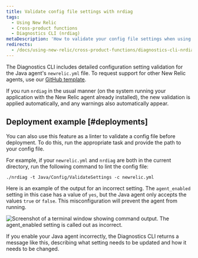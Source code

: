 ```yaml
---
title: Validate config file settings with nrdiag
tags:
  - Using New Relic
  - Cross-product functions
  - Diagnostics CLI (nrdiag)
metaDescription: 'How to validate your config file settings when using New Relic Diagnostics (nrdiag); for example, with deployments.'
redirects:
  - /docs/using-new-relic/cross-product-functions/diagnostics-cli-nrdiag/validate-config-file-settings-nrdiag
---
```


The Diagnostics CLI includes detailed configuration setting validation for the Java agent's `newrelic.yml` file. To request support for other New Relic agents, use our [GitHub template](https://github.com/newrelic/newrelic-diagnostics-cli/issues/new?assignees=&labels=enhancement%2C+needs-triage&template=enhancement.md&title=).

If you run `nrdiag` in the usual manner (on the system running your application with the New Relic agent already installed), the new validation is applied automatically, and any warnings also automatically appear.

## Deployment example [#deployments]

You can also use this feature as a linter to validate a config file before deployment. To do this, run the appropriate task and provide the path to your config file.

For example, if your `newrelic.yml` and `nrdiag` are both in the current directory, run the following command to lint the config file:

```
./nrdiag -t Java/Config/ValidateSettings -c newrelic.yml
```

Here is an example of the output for an incorrect setting. The `agent_enabled` setting in this case has a value of `yes`, but the Java agent only accepts the values `true` or `false`. This misconfiguration will prevent the agent from running.

![Screenshot of a terminal window showing command output. The agent_enabled setting is called out as incorrect.](src/images/agent_enabled.png 'agent_enabled.png')

<figcaption>
  If you enable your Java agent incorrectly, the Diagnostics CLI returns a
  message like this, describing what setting needs to be updated and how it
  needs to be changed.
</figcaption>

